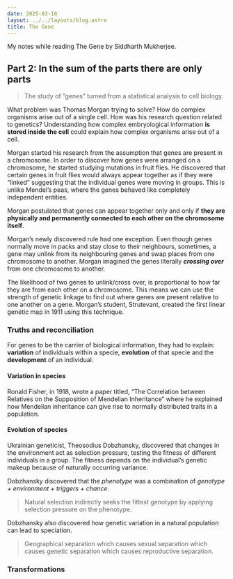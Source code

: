 ```yaml
---
date: 2025-03-16
layout: ../../layouts/blog.astro
title: The Gene
---
```

My notes while reading The Gene by Siddharth Mukherjee.

## Part 2:  In the sum of the parts there are only parts
> The study of ”genes” turned from a statistical analysis to cell biology. 

What problem was Thomas Morgan trying to solve? How do complex organisms arise out of a single cell.
How was his research question related to genetics? Understanding how complex embryological information **is stored inside the cell** could explain how complex organisms arise out of a cell.

Morgan started his research from the assumption that genes are present in a chromosome. 
In order to discover how genes were arranged on a chromosome, he started studying mutations in fruit flies. He discovered that certain genes in fruit flies would always appear together as if they were “linked” suggesting that the individual genes were moving in groups. This is unlike Mendel’s peas, where the genes behaved like completely independent entities. 

Morgan postulated that genes can appear together only and only if **they are physically and permanently connected to each other on the chromosome itself**. 

Morgan’s newly discovered rule had one exception. Even though genes normally move in packs and stay close to their neighbours, sometimes, a gene may unlink from its neighbouring genes and swap places from one chromosome to another. Morgan imagined the genes literally ***crossing over*** from one chromosome to another. 

The likelihood of two genes to unlink/cross over, is proportional to how far they are from each other on a chromosome. This means we can use the strength of genetic linkage to find out where genes are present relative to one another on a gene. Morgan’s student, Strutevant, created the first linear genetic map in 1911 using this technique.

### Truths and reconciliation 
For genes to be the carrier of biological information, they had to explain: **variation** of individuals within a specie, **evolution** of that specie and the **development** of an individual. 

#### Variation in species 
Ronald Fisher, in 1918, wrote a paper titled, “The Correlation between Relatives on the Supposition of Mendelian Inheritance” where he explained how Mendelian inheritance can give rise to normally distributed traits in a population. 

#### Evolution of species 
Ukrainian geneticist, Theosodius Dobzhansky, discovered that changes in the environment act as selection pressure, testing the fitness of different individuals in a group. The fitness depends on the individual’s genetic makeup because of naturally occurring variance.

Dobzhansky discovered that the *phenotype* was a combination of *genotype + environment + triggers + chance*. 
> Natural selection indirectly seeks the fittest genotype by applying selection pressure on the phenotype.

Dobzhansky also discovered how genetic variation in a natural population can lead to speciation. 
> Geographical separation which causes sexual separation which causes genetic separation which causes reproductive separation.

### Transformations

